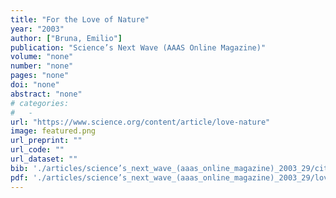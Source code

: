 ```yaml
---
title: "For the Love of Nature"
year: "2003"
author: ["Bruna, Emilio"]
publication: "Science’s Next Wave (AAAS Online Magazine)"
volume: "none"
number: "none"
pages: "none"
doi: "none"
abstract: "none"
# categories: 
#   - 
url: "https://www.science.org/content/article/love-nature"
image: featured.png
url_preprint: ""
url_code: ""
url_dataset: ""
bib: './articles/science’s_next_wave_(aaas_online_magazine)_2003_29/cite.bib'
pdf: './articles/science’s_next_wave_(aaas_online_magazine)_2003_29/love-nature.pdf'
---
```

